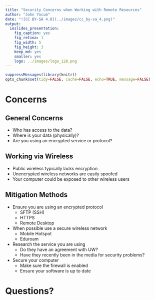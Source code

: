 ```yaml
---
title: "Security Concerns when Working with Remote Resources"
author: "John Yocum"
date: "![CC BY-SA 4.0](../images/cc_by-sa_4.png)"
output:
  ioslides_presentation:
    fig_caption: yes
    fig_retina: 1
    fig_width: 5
    fig_height: 3
    keep_md: yes
    smaller: yes
    logo: ../images/logo_128.png
---
```


```r
suppressMessages(library(knitr))
opts_chunk$set(tidy=FALSE, cache=FALSE, echo=TRUE, message=FALSE)
```

# Concerns

## General Concerns

- Who has access to the data?
- Where is your data (physically)?
- Are you using an encrypted service or protocol?

## Working via Wireless

- Public wireless typically lacks encryption
- Unencrypted wireless networks are easily spoofed
- Your computer could be exposed to other wireless users

## Mitigation Methods

- Ensure you are using an encrypted protocol
    - SFTP (SSH)
    - HTTPS
    - Remote Desktop
- When possible use a secure wireless network
    - Mobile Hotspot
    - Eduroam
- Research the service you are using
    - Do they have an agreement with UW?
    - Have they recently been in the media for security problems?
- Secure your computer
    - Make sure the firewall is enabled
    - Ensure your software is up to date

# Questions?